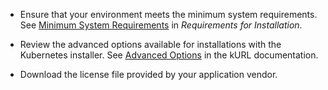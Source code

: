 * Ensure that your environment meets the minimum system requirements. See [Minimum System Requirements](/enterprise/installing-general-requirements#minimum-system-requirements-1) in _Requirements for Installation_.

* Review the advanced options available for installations with the Kubernetes installer. See [Advanced Options](https://kurl.sh/docs/install-with-kurl/advanced-options) in the kURL documentation.

* Download the license file provided by your application vendor.